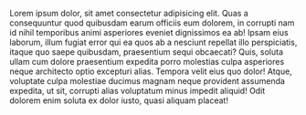 
<Meta title='Icons' />

Lorem ipsum dolor, sit amet consectetur adipisicing elit. Quas a consequuntur quod quibusdam earum officiis eum dolorem, in corrupti nam id nihil temporibus animi asperiores eveniet dignissimos ea ab! Ipsam eius laborum, illum fugiat error qui ea quos ab a nesciunt repellat illo perspiciatis, itaque quo saepe quibusdam, praesentium sequi obcaecati? Quis, soluta ullam cum dolore praesentium expedita porro molestias culpa asperiores neque architecto optio excepturi alias. Tempora velit eius quo dolor! Atque, voluptate culpa molestiae ducimus magnam neque provident assumenda expedita, ut sit, corrupti alias voluptatum minus impedit aliquid! Odit dolorem enim soluta ex dolor iusto, quasi aliquam placeat!
